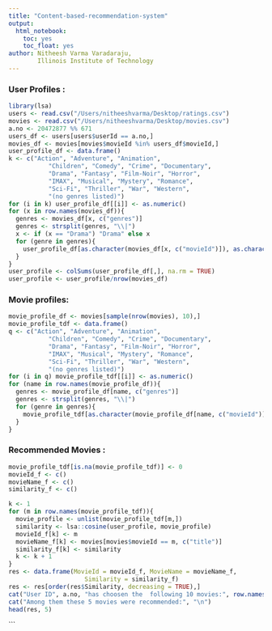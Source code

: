 ```yaml
---
title: "Content-based-recommendation-system"
output: 
  html_notebook:
    toc: yes
    toc_float: yes
author: Nitheesh Varma Varadaraju, 
        Illinois Institute of Technology
---
```

### User Profiles :
```r
library(lsa)
users <- read.csv("/Users/nitheeshvarma/Desktop/ratings.csv")
movies <- read.csv("/Users/nitheeshvarma/Desktop/movies.csv")
a.no <- 20472877 %% 671
users_df <- users[users$userId == a.no,]
movies_df <- movies[movies$movieId %in% users_df$movieId,]
user_profile_df <- data.frame()
k <- c("Action", "Adventure", "Animation",
           "Children", "Comedy", "Crime", "Documentary",
           "Drama", "Fantasy", "Film-Noir", "Horror", 
           "IMAX", "Musical", "Mystery", "Romance", 
           "Sci-Fi", "Thriller", "War", "Western", 
           "(no genres listed)")
for (i in k) user_profile_df[[i]] <- as.numeric()
for (x in row.names(movies_df)){
  genres <- movies_df[x, c("genres")]
  genres <- strsplit(genres, "\\|")
  x <- if (x == "Drama") "Drama" else x
  for (genre in genres){
    user_profile_df[as.character(movies_df[x, c("movieId")]), as.character(genre)] = 1
  }
}
user_profile <- colSums(user_profile_df[,], na.rm = TRUE)
user_profile <- user_profile/nrow(movies_df)
```

### Movie profiles:
```r
movie_profile_df <- movies[sample(nrow(movies), 10),]
movie_profile_tdf <- data.frame()
q <- c("Action", "Adventure", "Animation",
           "Children", "Comedy", "Crime", "Documentary",
           "Drama", "Fantasy", "Film-Noir", "Horror", 
           "IMAX", "Musical", "Mystery", "Romance", 
           "Sci-Fi", "Thriller", "War", "Western", 
           "(no genres listed)")
for (i in q) movie_profile_tdf[[i]] <- as.numeric()
for (name in row.names(movie_profile_df)){
  genres <- movie_profile_df[name, c("genres")]
  genres <- strsplit(genres, "\\|")
  for (genre in genres){
    movie_profile_tdf[as.character(movie_profile_df[name, c("movieId")]), as.character(genre)] = 1
  }
}

```


### Recommended Movies :
```r
movie_profile_tdf[is.na(movie_profile_tdf)] <- 0
movieId_f <- c()
movieName_f <- c()
similarity_f <- c()

k <- 1
for (m in row.names(movie_profile_tdf)){
  movie_profile <- unlist(movie_profile_tdf[m,])
  similarity <- lsa::cosine(user_profile, movie_profile)
  movieId_f[k] <- m
  movieName_f[k] <- movies[movies$movieId == m, c("title")]
  similarity_f[k] <- similarity
  k <- k + 1
}
res <- data.frame(MovieId = movieId_f, MovieName = movieName_f, 
                     Similarity = similarity_f)
res <- res[order(res$Similarity, decreasing = TRUE),]
cat("User ID", a.no, "has choosen the  following 10 movies:", row.names(movie_profile_tdf), "\n")
cat("Among them these 5 movies were recommended:", "\n")
head(res, 5)
```

```